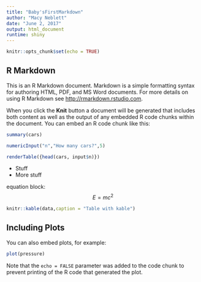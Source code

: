 ---
title: "Baby'sFirstMarkdown"
author: "Macy Neblett"
date: "June 2, 2017"
output: html_document
runtime: shiny
---

```{r setup, include=FALSE}
knitr::opts_chunk$set(echo = TRUE)

```

## R Markdown

This is an R Markdown document. Markdown is a simple formatting syntax for authoring HTML, PDF, and MS Word documents. For more details on using R Markdown see <http://rmarkdown.rstudio.com>.

When you click the **Knit** button a document will be generated that includes both content as well as the output of any embedded R code chunks within the document. You can embed an R code chunk like this:

```{r cars}
summary(cars)
```


```{r, echo = FALSE}
numericInput("n","How many cars?",5)

renderTable({head(cars, input$n)})

```

- Stuff
- More stuff

equation block:
$$E = mc^{2}$$
```{r results = 'asis'}
knitr::kable(data,caption = "Table with kable")
```





## Including Plots

You can also embed plots, for example:

```{r pressure, echo=FALSE}
plot(pressure)
```

Note that the `echo = FALSE` parameter was added to the code chunk to prevent printing of the R code that generated the plot.
